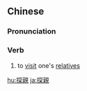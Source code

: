 {{also|探亲}}
==Chinese==
{{zh-forms|s=探亲}}

===Pronunciation===
{{zh-pron
|m=tànqīn
|c=taam3 can1
|mn=thàm-chhin
|cat=v
}}

===Verb===
{{zh-verb}}

# to [[visit]] one's [[relative]]s {{gloss|especially by travelling long distances}}

[[hu:探親]]
[[ja:探親]]